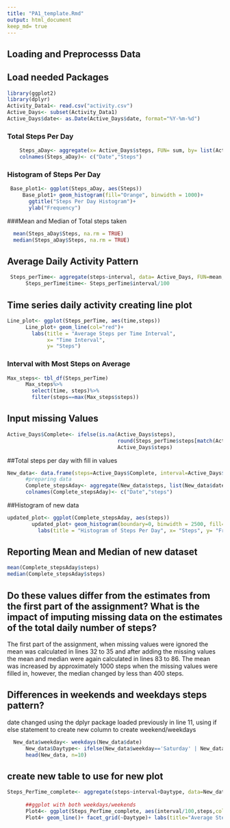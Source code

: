---
title: "PA1_template.Rmd"
output: html_document
keep_md= true
---
## Loading and Preprocesss Data
## Load needed Packages

```{r data}
library(ggplot2)
library(dplyr)
Activity_Data1<- read.csv("activity.csv")
Active_Days<- subset(Activity_Data1)
Active_Days$date<- as.Date(Active_Days$date, format="%Y-%m-%d")
```

### Total Steps Per Day
```{r sum}
    Steps_aDay<- aggregate(x= Active_Days$steps, FUN= sum, by= list(Active_Days$date),na.rm= TRUE)
    colnames(Steps_aDay)<- c("Date","Steps")
```

### Histogram of Steps Per Day
```{r histogram}
 Base_plot1<- ggplot(Steps_aDay, aes(Steps))
     Base_plot1+ geom_histogram(fill="Orange", binwidth = 1000)+
       ggtitle("Steps Per Day Histogram")+
       ylab("Frequency")
```

###Mean and Median of Total steps taken
```{r mean median}
  mean(Steps_aDay$Steps, na.rm = TRUE)
  median(Steps_aDay$Steps, na.rm = TRUE)
```

## Average Daily Activity Pattern
```{r}
 Steps_perTime<- aggregate(steps~interval, data= Active_Days, FUN=mean, na.action = na.omit)
      Steps_perTime$time<- Steps_perTime$interval/100
```

## Time series daily activity creating line plot
```{r time series}
Line_plot<- ggplot(Steps_perTime, aes(time,steps))
      Line_plot+ geom_line(col="red")+
        labs(title = "Average Steps per Time Interval",
             x= "Time Interval",
             y= "Steps")
```

### Interval with Most Steps on Average 
```{r max}
Max_steps<- tbl_df(Steps_perTime)
      Max_steps%>%
        select(time, steps)%>%
        filter(steps==max(Max_steps$steps))
```

## Input missing Values
```{r fill in}
Active_Days$Complete<- ifelse(is.na(Active_Days$steps),
                                    round(Steps_perTime$steps[match(Active_Days$interval, Steps_perTime$interval)],0),
                                    Active_Days$steps)
```

##Total steps per day with fill in values
```{r fill in dataset}
New_data<- data.frame(steps=Active_Days$Complete, interval=Active_Days$interval, date= Active_Days$date)
      #preparing data
      Complete_stepsAday<- aggregate(New_data$steps, list(New_data$date), FUN=sum)
      colnames(Complete_stepsAday)<- c("Date","steps")
```

##Histogram of new data 
```{r fill in histogram}
updated_plot<- ggplot(Complete_stepsAday, aes(steps))
        updated_plot+ geom_histogram(boundary=0, binwidth = 2500, fill= "pink", color="blue")+
          labs(title = "Histogram of Steps Per Day", x= "Steps", y= "Frequency")
```

## Reporting Mean and Median of new dataset
```{r mean and median new dataset}
mean(Complete_stepsAday$steps)
median(Complete_stepsAday$steps)  
```

## Do these values differ from the estimates from the first part of the assignment? What is the impact of imputing missing data on the estimates of the total daily number of steps?
The first part of the assignment, when missing values were ignored the mean was calculated in lines 32 to 35 and after adding the missing values the mean and median were again calculated in lines 83 to 86.
The mean was increased by approximately 1000 steps when the missing values were filled in, however, the median changed by less than 400 steps.

## Differences in weekends and weekdays steps pattern?
date changed using the dplyr package loaded previously in line 11, using if else statement to create new column to create weekend/weekdays
```{r weekdays/weekends inserted}
  New_data$weekday<- weekdays(New_data$date)
      New_data$Daytype<- ifelse(New_data$weekday=='Saturday' | New_data$weekday=='Sunday','Weekend','Weekday')
      head(New_data, n=10)
```

## create new table to use for new plot
```{r plotting comparison weekdays/weekends}
Steps_PerTime_complete<- aggregate(steps~interval+Daytype, data=New_data, FUN=mean, na.action = na.omit)
      
      ##ggplot with both weekdays/weekends
      Plot4<- ggplot(Steps_PerTime_complete, aes(interval/100,steps,color=Daytype))
      Plot4+ geom_line()+ facet_grid(~Daytype)+ labs(title="Average Steps per Time Interval:Weekdays vs Weekends", x="Time Interval", y="Steps")
```
      






